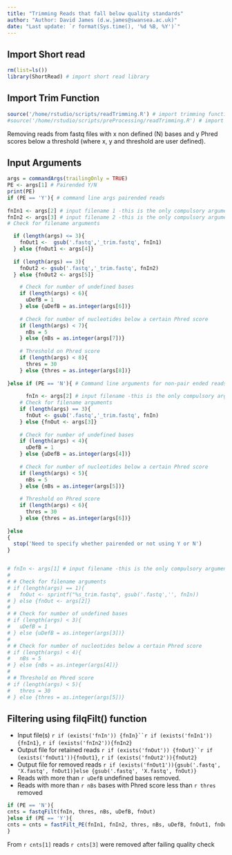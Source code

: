 ```yaml
---
title: "Trimming Reads that fall below quality standards" 
author: "Author: David James (d.w.james@swansea.ac.uk)" 
date: "Last update: `r format(Sys.time(), '%d %B, %Y')`"
---
```

## Import Short read
```r
rm(list=ls())
library(ShortRead) # import short read library
```

## Import Trim Function
``` r
source('/home/rstudio/scripts/readTrimming.R') # import trimming functions
#source('/home/rstudio/scripts/preProcessing/readTrimming.R') # import trimming functions

```

Removing reads from fastq files with x non defined (N) bases and y Phred scores below a threshold (where x, y and threshold are user defined).

## Input Arguments

```r
args = commandArgs(trailingOnly = TRUE)
PE <- args[1] # Pairended Y/N
print(PE)
if (PE == 'Y'){ # command line args pairended reads
  
fnIn1 <- args[2] # input filename 1 -this is the only compulsory argument
fnIn2 <- args[3] # input filename 2 -this is the only compulsory argument
# Check for filename arguments

  if (length(args) <= 3){
    fnOut1 <-  gsub('.fastq','_trim.fastq', fnIn1)
  } else {fnOut1 <- args[4]}
  
  if (length(args) == 3){
    fnOut2 <- gsub('.fastq','_trim.fastq', fnIn2)
  } else {fnOut2 <- args[5]}

    # Check for number of undefined bases
    if (length(args) < 6){
      uDefB = 1
    } else {uDefB = as.integer(args[6])}
    
    # Check for number of nucleotides below a certain Phred score
    if (length(args) < 7){
      nBs = 5
    } else {nBs = as.integer(args[7])}
    
    # Threshold on Phred score
    if (length(args) < 8){
      thres = 30
    } else {thres = as.integer(args[8])}
  
}else if (PE == 'N'){ # Command line arguments for non-pair ended reads
  
      fnIn <- args[2] # input filename -this is the only compulsory argument
    # Check for filename arguments
    if (length(args) == 3){
      fnOut <- gsub('.fastq','_trim.fastq', fnIn)
    } else {fnOut <- args[3]}
    
    # Check for number of undefined bases
    if (length(args) < 4){
      uDefB = 1
    } else {uDefB = as.integer(args[4])}
    
    # Check for number of nucleotides below a certain Phred score
    if (length(args) < 5){
      nBs = 5
    } else {nBs = as.integer(args[5])}
    
    # Threshold on Phred score
    if (length(args) < 6){
      thres = 30
    } else {thres = as.integer(args[6])}
  
}else
{
  stop('Need to specify whether pairended or not using Y or N')
}


# fnIn <- args[1] # input filename -this is the only compulsory argument
# 
# # Check for filename arguments
# if (length(args) == 1){
#   fnOut <- sprintf("%s_trim.fastq", gsub('.fastq','', fnIn))
# } else {fnOut <- args[2]}
# 
# # Check for number of undefined bases
# if (length(args) < 3){
#   uDefB = 1
# } else {uDefB = as.integer(args[3])}
# 
# # Check for number of nucleotides below a certain Phred score
# if (length(args) < 4){
#   nBs = 5
# } else {nBs = as.integer(args[4])}
# 
# # Threshold on Phred score
# if (length(args) < 5){
#   thres = 30
# } else {thres = as.integer(args[5])}

```
## Filtering using filqFilt() function
* Input file(s) `r if (exists('fnIn')) {fnIn}``r if (exists('fnIn1')){fnIn1}`, `r if (exists('fnIn2')){fnIn2}`
* Output file for retained reads `r if (exists('fnOut')) {fnOut}``r if (exists('fnOut1')){fnOut1}`, `r if (exists('fnOut2')){fnOut2}`
* Output file for removed reads `r if (exists('fnOut1')){gsub('.fastq', 'X.fastq', fnOut1)}else {gsub('.fastq', 'X.fastq', fnOut)} `
* Reads with more than `r uDefB` undefined bases removed.
* Reads with more than `r nBs` bases with Phred score less than `r thres` removed

```r
if (PE == 'N'){
cnts = fastqFilt(fnIn, thres, nBs, uDefB, fnOut)
}else if (PE == 'Y'){
cnts = cnts = fastFilt_PE(fnIn1, fnIn2, thres, nBs, uDefB, fnOut1, fnOut2)
}
```
From `r cnts[1]` reads `r cnts[3]` were removed after failing quality check

